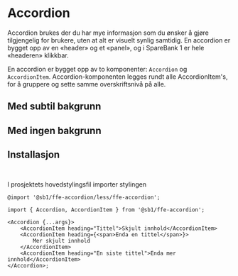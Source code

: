 
<Meta of={AccordionStories} />

# Accordion

Accordion brukes der du har mye informasjon som du ønsker å gjøre tilgjengelig for brukere, uten at alt er visuelt synlig samtidig. En accordion er bygget opp av en «header» og et «panel», og i SpareBank 1 er hele «headeren» klikkbar.

En accordion er bygget opp av to komponenter: `Accordion` og `AccordionItem`. Accordion-komponenten legges rundt alle AccordionItem's, for å gruppere og sette samme overskriftsnivå på alle.

## Med subtil bakgrunn

<Canvas of={AccordionStories.WithSubtleBackground} />

## Med ingen bakgrunn

<Canvas of={AccordionStories.Standard} />
<Controls of={AccordionStories.Standard} />

## Installasjon

```bash
npm install @sb1/ffe-accordion @sb1/ffe-accordion-react
```

I prosjektets hovedstylingsfil importer stylingen

```less
@import '@sb1/ffe-accordion/less/ffe-accordion';
```

```tsx
import { Accordion, AccordionItem } from '@sb1/ffe-accordion';

<Accordion {...args}>
    <AccordionItem heading="Tittel">Skjult innhold</AccordionItem>
    <AccordionItem heading={<span>Enda en tittel</span>}>
        Mer skjult innhold
    </AccordionItem>
    <AccordionItem heading="En siste tittel">Enda mer innhold</AccordionItem>
</Accordion>;
```
